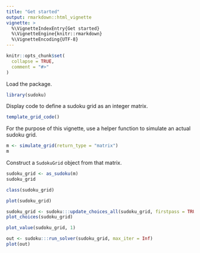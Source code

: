 ```yaml
---
title: "Get started"
output: rmarkdown::html_vignette
vignette: >
  %\VignetteIndexEntry{Get started}
  %\VignetteEngine{knitr::rmarkdown}
  %\VignetteEncoding{UTF-8}
---
```


```r
knitr::opts_chunk$set(
  collapse = TRUE,
  comment = "#>"
)
```

Load the package.

```r
library(sudoku)
```

Display code to define a sudoku grid as an integer matrix.

```r
template_grid_code()
```

For the purpose of this vignette, use a helper function to simulate an actual sudoku grid.

```r
m <- simulate_grid(return_type = "matrix")
m
```

Construct a `SudokuGrid` object from that matrix.

```r
sudoku_grid <- as_sudoku(m)
sudoku_grid
```

```r
class(sudoku_grid)
```

```r
plot(sudoku_grid)
```

```r
sudoku_grid <- sudoku:::update_choices_all(sudoku_grid, firstpass = TRUE)
plot_choices(sudoku_grid)
```

```r
plot_value(sudoku_grid, 1)
```

```r
out <- sudoku:::run_solver(sudoku_grid, max_iter = Inf)
plot(out)
```

